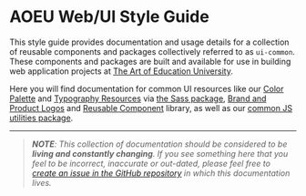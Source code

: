 
<Meta title="Home" />

# AOEU Web/UI Style Guide

This style guide provides documentation and usage details for a collection of reusable components and packages collectively referred to as `ui-common`. These components and packages are built and available for use in building web application projects at [The Art of Education University](https://theartofeducation.github.io).

Here you will find documentation for common UI resources like our [Color Palette](/?path=/story/guides-colors--page) and [Typography Resources](/?path=/story/guides-typography--page) via [the Sass package](/?path=/story/packages-sass--page), [Brand and Product Logos](/?path=/story/guides-logos--page) and [Reusable Component](/?path=/story/components-components-overview--page) library, as well as our [common JS utilities package](/?path=/story/packages-utils--page).

---

> _**NOTE**: This collection of documentation should be considered to be **living and constantly changing**. If you see something here that you feel to be incorrect, inaccurate or out-dated, please feel free to [create an issue in the GitHub repository](https://github.com/theartofeducation/engineering-docs/issues) in which this documentation lives._
